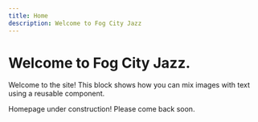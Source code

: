 ```yaml
---
title: Home
description: Welcome to Fog City Jazz
---
```



# Welcome to **Fog City Jazz**.

<ImageTextBlock src="/media/fogcity.webp" alt="Fog City Jazz logo">
  Welcome to the site! This block shows how you can mix images with text using a
  reusable component.
</ImageTextBlock>

Homepage under construction! Please come back soon.
